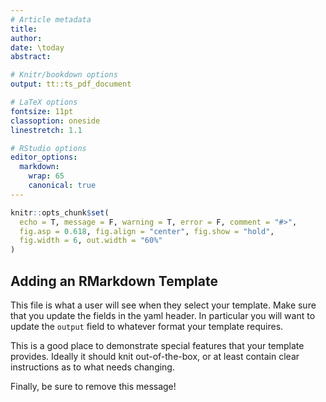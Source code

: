 ```yaml
---
# Article metadata
title: 
author: 
date: \today
abstract: 

# Knitr/bookdown options
output: tt::ts_pdf_document

# LaTeX options
fontsize: 11pt
classoption: oneside
linestretch: 1.1

# RStudio options
editor_options:
  markdown:
    wrap: 65
    canonical: true
---
```


```r
knitr::opts_chunk$set(
  echo = T, message = F, warning = T, error = F, comment = "#>",
  fig.asp = 0.618, fig.align = "center", fig.show = "hold", 
  fig.width = 6, out.width = "60%"
)
```

## Adding an RMarkdown Template

This file is what a user will see when they select your template.
Make sure that you update the fields in the yaml header. In
particular you will want to update the `output` field to whatever
format your template requires.

This is a good place to demonstrate special features that your
template provides. Ideally it should knit out-of-the-box, or at
least contain clear instructions as to what needs changing.

Finally, be sure to remove this message!

